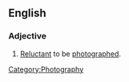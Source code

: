 ==English==

===Adjective===
{{en-adj|pos=[[camera]]-[[shy]]}}

# [[reluctant|Reluctant]] to be [[photograph]]ed.

[[Category:Photography]]